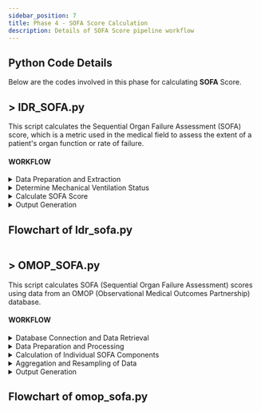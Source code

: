 ```yaml
---
sidebar_position: 7
title: Phase 4 - SOFA Score Calculation
description: Details of SOFA Score pipeline workflow
---
```


<div style={{ textAlign: 'justify' }}>

## Python Code Details
Below are the codes involved in this phase for calculating **SOFA** Score.
## >  IDR_SOFA.py

This script calculates the Sequential Organ Failure Assessment (SOFA) score, which is a metric used in the medical field to assess the extent of a patient's organ function or rate of failure. 

#### WORKFLOW

<details>
<summary>
Data Preparation and Extraction
</summary>
 The script imports necessary libraries and defines functions to process and extract relevant clinical data. This data includes blood pressure measurements, Glasgow Coma Scale (GCS) scores, respiratory data, laboratory results, and medication information.
</details>
<details>
<summary>Determine Mechanical Ventilation Status</summary>
Function  ‘determine_mv’, is used to ascertain the mechanical ventilation status of patients. This involves analyzing respiratory data to identify patients who are under mechanical ventilation based on specific criteria.
</details>
<details>
<summary>Calculate SOFA Score</summary>

Function ‘calculate_sofa’, orchestrates the SOFA score calculation. It involves several steps:

- Extracting and processing various clinical parameters such as mean arterial pressure (MAP), GCS score, respiratory data (like FiO2 and SpO2), and laboratory results (bilirubin, platelets, creatinine, PaO2).
- Determining the use of vasopressors and the status of mechanical ventilation.
- Calculating individual components of the SOFA score, which assess different organ systems: cardiovascular, respiratory, hepatic, coagulation, neurological, and renal.
- Aggregating these components to compute the overall SOFA score for each patient.
- Data Aggregation and Resampling: The script aggregates the data over time, resampling it to align with specific time intervals. This step is crucial for tracking the progression of organ failure over time.

</details>

<details>
<summary>Output Generation</summary>
The final output is a DataFrame that contains the calculated SOFA scores for each patient, which can be used for clinical assessment and decision-making.
</details>

## Flowchart of Idr_sofa.py
<Image img={idrSOFAImg} />


## >  OMOP_SOFA.py

This script calculates SOFA (Sequential Organ Failure Assessment) scores using data from an OMOP (Observational Medical Outcomes Partnership) database. 

#### WORKFLOW
<details>
<summary>
Database Connection and Data Retrieval
</summary>
The script connects to an OMOP database using SQL queries. It retrieves relevant clinical data required for SOFA score calculation. This includes data from various tables like visit_occurrence, measurement, drug_exposure, and device_exposure.
</details>

<details>
<summary>
Data Preparation and Processing
</summary>
The script processes the retrieved data to prepare it for SOFA score calculation. This involves creating temporary tables, checking and creating lookup tables, and ensuring data consistency and correctness.
</details>
<details>
<summary>Calculation of Individual SOFA Components</summary>

The script calculates individual components of the SOFA score, which assess different organ systems. This includes:

- Renal score (based on creatinine levels or urine output)
- Hepatic score (based on bilirubin levels)
- Coagulation score (based on platelet count)
- Cardiovascular score (based on blood pressure and use of vasopressors)
- Respiratory score (based on PaO2/FiO2 ratio and mechanical ventilation status)
- Central Nervous System score (based on the Glasgow Coma Scale)
- Tabulation of eSOFA Score: The script includes the calculation of an extended version of the SOFA score, known as eSOFA, which might include additional parameters or modified criteria.

</details>


<details>
<summary>Aggregation and Resampling of Data</summary>
Similar to idr_sofa.py, this script aggregates and resamples the data over specific time intervals. This is important for monitoring the progression of organ failure over time.
</details>
<details>
<summary>Output Generation</summary>
The output is a DataFrame containing the calculated SOFA and eSOFA scores for each patient visit in the database. This data is crucial for clinical assessments and can be used for research or healthcare analytics.
</details>

## Flowchart of omop_sofa.py
<Image img={omopSOFAImg}/>

</div>